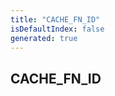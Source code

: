```yaml
---
title: "CACHE_FN_ID"
isDefaultIndex: false
generated: true
---
```



<!-- This file was generated from the CommandKit source. Do not modify. Instead, re-run the "docgen" script -->


## CACHE_FN_ID

<GenerationInfo sourceFile="packages/cache/src/use-cache.ts" sourceLine="27" packageName="@commandkit/cache" />



